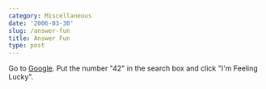 ```yaml
---
category: Miscellaneous
date: '2006-03-30'
slug: /answer-fun
title: Answer Fun
type: post
---
```



Go to [Google](http://www.google.com/). Put the number "42" in the
search box and click "I'm Feeling Lucky".